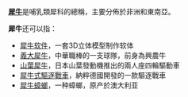 '''[[犀牛|犀牛]]'''是哺乳類犀科的總稱，主要分佈於非洲和東南亞。

'''犀牛'''还可以指：
*[[Rhinoceros_3D|犀牛软件]]，一套3D立体模型制作软体
*[[義大犀牛|義大犀牛]]，中華職棒的一支球隊，前身為興農牛
*[[山葉犀牛|山葉犀牛]]，日本山葉發動機推出的兩人座四輪驅動車
*[[犀牛式驅逐戰車|犀牛式驅逐戰車]]，納粹德國開發的一款驅逐戰車
*[[犀牛蟑螂|犀牛蟑螂]]，一种蟑螂，原产於澳大利亚

{{Disambig|Cat=二字消歧义}}